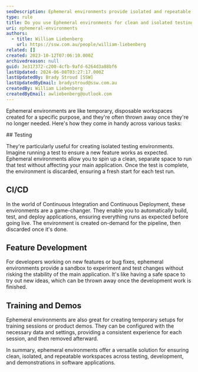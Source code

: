 ```yaml
---
seoDescription: Ephemeral environments provide isolated and repeatable workspaces for testing, development, and demonstrations, ensuring clean and efficient workflows.
type: rule
title: Do you use Ephemeral environments for clean and isolated testing?
uri: ephemeral-environments
authors:
  - title: William Liebenberg
    url: https://ssw.com.au/people/william-liebenberg
related: []
created: 2023-10-12T07:06:10.000Z
archivedreason: null
guid: 3e317372-c200-4cfb-9afd-6264d3a88bf6
lastUpdated: 2024-06-08T03:27:17.000Z
lastUpdatedBy: Brady Stroud [SSW]
lastUpdatedByEmail: bradystroud@ssw.com.au
createdBy: William Liebenberg
createdByEmail: awliebenberg@outlook.com
---
```


Ephemeral environments are like temporary, disposable workspaces created for a specific purpose, and they're often thrown away once they're no longer needed. Here's how they come in handy across various tasks:

<youtubeEmbed url="https://www.youtube.com/watch?v=-KrodXD3lPc" description="Video: Use ephemeral development environments for mission-critical workloads on Azure (2 min)" />
## Testing

They're particularly useful for creating isolated testing environments. Imagine running a test to ensure a new feature works as expected. Ephemeral environments allow you to spin up a clean, separate space to run that test without affecting your main application. Once the test is complete, the environment is discarded, ensuring a fresh start for each test run.

## CI/CD

In the world of Continuous Integration and Continuous Deployment, these environments are a game-changer. They enable you to automatically build, test, and deploy applications, ensuring everything runs as expected before going live. The environment is created on-demand for the pipeline, then discarded once it's done.

## Feature Development

For developers working on new features or bug fixes, ephemeral environments provide a sandbox to experiment and test changes without risking the stability of the main application. It's like having a safe space to try out new ideas, which can be thrown away once the development work is finished.

## Training and Demos

Ephemeral environments are also great for creating temporary setups for training sessions or product demos. They can be configured with the necessary data and settings, providing a consistent experience for each session, and then removed afterward.

In summary, ephemeral environments offer a versatile solution for ensuring clean, isolated, and repeatable workspaces across testing, development, and demonstrations in software applications.
